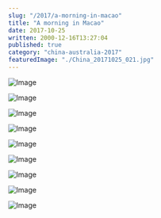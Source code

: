 ```yaml
---
slug: "/2017/a-morning-in-macao"
title: "A morning in Macao"
date: 2017-10-25
written: 2000-12-16T13:27:04
published: true
category: "china-australia-2017"
featuredImage: "./China_20171025_021.jpg"
---
```


![Image](China_20171025_001.jpg)

![Image](China_20171025_007.jpg)

![Image](China_20171025_008.jpg)

![Image](China_20171025_013_2.jpg)

![Image](China_20171025_015.jpg)

![Image](China_20171025_017.jpg)

![Image](China_20171025_021.jpg)

![Image](China_20171025_031.jpg)

![Image](China_20171025_027.jpg)
